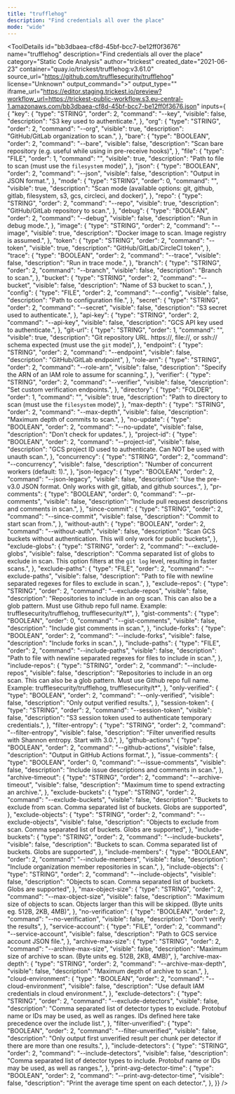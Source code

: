 ```yaml
---
title: "trufflehog"
description: "Find credentials all over the place"
mode: "wide"
---
```



<ToolDetails
  id="bb3dbaea-cf8d-45bf-bcc7-be12ff0f3676"
  name="trufflehog"
  description="Find credentials all over the place"
  category="Static Code Analysis"
  author="trickest"
  created_date="2021-06-23"
  container="quay.io/trickest/trufflehog:v3.61.0"
  source_url="https://github.com/trufflesecurity/trufflehog"
  license="Unknown"
  output_command=">"
  output_type=""
  iframe_url="https://editor.staging.trickest.io/preview?workflow_url=https://trickest-public-workflow.s3.eu-central-1.amazonaws.com/bb3dbaea-cf8d-45bf-bcc7-be12ff0f3676.json"
  inputs={ {
  "key": {
    "type": "STRING",
    "order": 2,
    "command": "--key",
    "visible": false,
    "description": "S3 key used to authenticate.",
  },
  "org": {
    "type": "STRING",
    "order": 2,
    "command": "--org",
    "visible": true,
    "description": "GitHub/GitLab organization to scan.",
  },
  "bare": {
    "type": "BOOLEAN",
    "order": 2,
    "command": "--bare",
    "visible": false,
    "description": "Scan bare repository (e.g. useful while using in pre-receive hooks)",
  },
  "file": {
    "type": "FILE",
    "order": 1,
    "command": "",
    "visible": true,
    "description": "Path to file to scan (must use the `filesystem` mode)",
  },
  "json": {
    "type": "BOOLEAN",
    "order": 2,
    "command": "--json",
    "visible": false,
    "description": "Output in JSON format.",
  },
  "mode": {
    "type": "STRING",
    "order": 0,
    "command": "",
    "visible": true,
    "description": "Scan mode (available options: git, github, gitlab, filesystem, s3, gcs, circleci, and docker)",
  },
  "repo": {
    "type": "STRING",
    "order": 2,
    "command": "--repo",
    "visible": true,
    "description": "GitHub/GitLab repository to scan.",
  },
  "debug": {
    "type": "BOOLEAN",
    "order": 2,
    "command": "--debug",
    "visible": false,
    "description": "Run in debug mode.",
  },
  "image": {
    "type": "STRING",
    "order": 2,
    "command": "--image",
    "visible": true,
    "description": "Docker image to scan. Image registry is assumed.",
  },
  "token": {
    "type": "STRING",
    "order": 2,
    "command": "--token",
    "visible": true,
    "description": "GitHub/GitLab/CircleCI token",
  },
  "trace": {
    "type": "BOOLEAN",
    "order": 2,
    "command": "--trace",
    "visible": false,
    "description": "Run in trace mode.",
  },
  "branch": {
    "type": "STRING",
    "order": 2,
    "command": "--branch",
    "visible": false,
    "description": "Branch to scan.",
  },
  "bucket": {
    "type": "STRING",
    "order": 2,
    "command": "--bucket",
    "visible": false,
    "description": "Name of S3 bucket to scan.",
  },
  "config": {
    "type": "FILE",
    "order": 2,
    "command": "--config",
    "visible": false,
    "description": "Path to configuration file.",
  },
  "secret": {
    "type": "STRING",
    "order": 2,
    "command": "--secret",
    "visible": false,
    "description": "S3 secret used to authenticate.",
  },
  "api-key": {
    "type": "STRING",
    "order": 2,
    "command": "--api-key",
    "visible": false,
    "description": "GCS API key used to authenticate.",
  },
  "git-url": {
    "type": "STRING",
    "order": 1,
    "command": "",
    "visible": true,
    "description": "Git repository URL. https://, file://, or ssh:// schema expected (must use the `git` mode)",
  },
  "endpoint": {
    "type": "STRING",
    "order": 2,
    "command": "--endpoint",
    "visible": false,
    "description": "GitHub/GitLab endpoint",
  },
  "role-arn": {
    "type": "STRING",
    "order": 2,
    "command": "--role-arn",
    "visible": false,
    "description": "Specify the ARN of an IAM role to assume for scanning.",
  },
  "verifier": {
    "type": "STRING",
    "order": 2,
    "command": "--verifier",
    "visible": false,
    "description": "Set custom verification endpoints.",
  },
  "directory": {
    "type": "FOLDER",
    "order": 1,
    "command": "",
    "visible": true,
    "description": "Path to directory to scan (must use the `filesystem` mode)",
  },
  "max-depth": {
    "type": "STRING",
    "order": 2,
    "command": "--max-depth",
    "visible": false,
    "description": "Maximum depth of commits to scan.",
  },
  "no-update": {
    "type": "BOOLEAN",
    "order": 2,
    "command": "--no-update",
    "visible": false,
    "description": "Don't check for updates.",
  },
  "project-id": {
    "type": "BOOLEAN",
    "order": 2,
    "command": "--project-id",
    "visible": false,
    "description": "GCS project ID used to authenticate. Can NOT be used with unauth scan.",
  },
  "concurrency": {
    "type": "STRING",
    "order": 2,
    "command": "--concurrency",
    "visible": false,
    "description": "Number of concurrent workers (default: 1).",
  },
  "json-legacy": {
    "type": "BOOLEAN",
    "order": 2,
    "command": "--json-legacy",
    "visible": false,
    "description": "Use the pre-v3.0 JSON format. Only works with git, gitlab, and github sources.",
  },
  "pr-comments": {
    "type": "BOOLEAN",
    "order": 0,
    "command": "--pr-comments",
    "visible": false,
    "description": "Include pull request descriptions and comments in scan.",
  },
  "since-commit": {
    "type": "STRING",
    "order": 2,
    "command": "--since-commit",
    "visible": false,
    "description": "Commit to start scan from.",
  },
  "without-auth": {
    "type": "BOOLEAN",
    "order": 2,
    "command": "--without-auth",
    "visible": false,
    "description": "Scan GCS buckets without authentication. This will only work for public buckets",
  },
  "exclude-globs": {
    "type": "STRING",
    "order": 2,
    "command": "--exclude-globs",
    "visible": false,
    "description": "Comma separated list of globs to exclude in scan. This option filters at the `git log` level, resulting in faster scans.",
  },
  "exclude-paths": {
    "type": "FILE",
    "order": 2,
    "command": "--exclude-paths",
    "visible": false,
    "description": "Path to file with newline separated regexes for files to exclude in scan.",
  },
  "exclude-repos": {
    "type": "STRING",
    "order": 2,
    "command": "--exclude-repos",
    "visible": false,
    "description": "Repositories to include in an org scan. This can also be a glob pattern. Must use Github repo full name. Example: trufflesecurity/trufflehog, trufflesecurity/t*",
  },
  "gist-comments": {
    "type": "BOOLEAN",
    "order": 0,
    "command": "--gist-comments",
    "visible": false,
    "description": "Include gist comments in scan.",
  },
  "include-forks": {
    "type": "BOOLEAN",
    "order": 2,
    "command": "--include-forks",
    "visible": false,
    "description": "Include forks in scan.",
  },
  "include-paths": {
    "type": "FILE",
    "order": 2,
    "command": "--include-paths",
    "visible": false,
    "description": "Path to file with newline separated regexes for files to include in scan.",
  },
  "include-repos": {
    "type": "STRING",
    "order": 2,
    "command": "--include-repos",
    "visible": false,
    "description": "Repositories to include in an org scan. This can also be a glob pattern. Must use Github repo full name. Example: trufflesecurity/trufflehog, trufflesecurity/t*",
  },
  "only-verified": {
    "type": "BOOLEAN",
    "order": 2,
    "command": "--only-verified",
    "visible": false,
    "description": "Only output verified results.",
  },
  "session-token": {
    "type": "STRING",
    "order": 2,
    "command": "--session-token",
    "visible": false,
    "description": "S3 session token used to authenticate temporary credentials.",
  },
  "filter-entropy": {
    "type": "STRING",
    "order": 2,
    "command": "--filter-entropy",
    "visible": false,
    "description": "Filter unverified results with Shannon entropy. Start with 3.0.",
  },
  "github-actions": {
    "type": "BOOLEAN",
    "order": 2,
    "command": "--github-actions",
    "visible": false,
    "description": "Output in GitHub Actions format.",
  },
  "issue-comments": {
    "type": "BOOLEAN",
    "order": 0,
    "command": "--issue-comments",
    "visible": false,
    "description": "Include issue descriptions and comments in scan.",
  },
  "archive-timeout": {
    "type": "STRING",
    "order": 2,
    "command": "--archive-timeout",
    "visible": false,
    "description": "Maximum time to spend extracting an archive.",
  },
  "exclude-buckets": {
    "type": "STRING",
    "order": 2,
    "command": "--exclude-buckets",
    "visible": false,
    "description": "Buckets to exclude from scan. Comma separated list of buckets. Globs are supported",
  },
  "exclude-objects": {
    "type": "STRING",
    "order": 2,
    "command": "--exclude-objects",
    "visible": false,
    "description": "Objects to exclude from scan. Comma separated list of buckets. Globs are supported",
  },
  "include-buckets": {
    "type": "STRING",
    "order": 2,
    "command": "--include-buckets",
    "visible": false,
    "description": "Buckets to scan. Comma separated list of buckets. Globs are supported",
  },
  "include-members": {
    "type": "BOOLEAN",
    "order": 2,
    "command": "--include-members",
    "visible": false,
    "description": "Include organization member repositories in scan.",
  },
  "include-objects": {
    "type": "STRING",
    "order": 2,
    "command": "--include-objects",
    "visible": false,
    "description": "Objects to scan. Comma separated list of buckets. Globs are supported",
  },
  "max-object-size": {
    "type": "STRING",
    "order": 2,
    "command": "--max-object-size",
    "visible": false,
    "description": "Maximum size of objects to scan. Objects larger than this will be skipped. (Byte units eg. 512B, 2KB, 4MB)",
  },
  "no-verification": {
    "type": "BOOLEAN",
    "order": 2,
    "command": "--no-verification",
    "visible": false,
    "description": "Don't verify the results",
  },
  "service-account": {
    "type": "FILE",
    "order": 2,
    "command": "--service-account",
    "visible": false,
    "description": "Path to GCS service account JSON file.",
  },
  "archive-max-size": {
    "type": "STRING",
    "order": 2,
    "command": "--archive-max-size",
    "visible": false,
    "description": "Maximum size of archive to scan. (Byte units eg. 512B, 2KB, 4MB)",
  },
  "archive-max-depth": {
    "type": "STRING",
    "order": 2,
    "command": "--archive-max-depth",
    "visible": false,
    "description": "Maximum depth of archive to scan.",
  },
  "cloud-environment": {
    "type": "BOOLEAN",
    "order": 2,
    "command": "--cloud-environment",
    "visible": false,
    "description": "Use default IAM credentials in cloud environment.",
  },
  "exclude-detectors": {
    "type": "STRING",
    "order": 2,
    "command": "--exclude-detectors",
    "visible": false,
    "description": "Comma separated list of detector types to exclude. Protobuf name or IDs may be used, as well as ranges. IDs defined here take precedence over the include list.",
  },
  "filter-unverified": {
    "type": "BOOLEAN",
    "order": 2,
    "command": "--filter-unverified",
    "visible": false,
    "description": "Only output first unverified result per chunk per detector if there are more than one results.",
  },
  "include-detectors": {
    "type": "STRING",
    "order": 2,
    "command": "--include-detectors",
    "visible": false,
    "description": "Comma separated list of detector types to include. Protobuf name or IDs may be used, as well as ranges.",
  },
  "print-avg-detector-time": {
    "type": "BOOLEAN",
    "order": 2,
    "command": "--print-avg-detector-time",
    "visible": false,
    "description": "Print the average time spent on each detector.",
  },
}}
/>